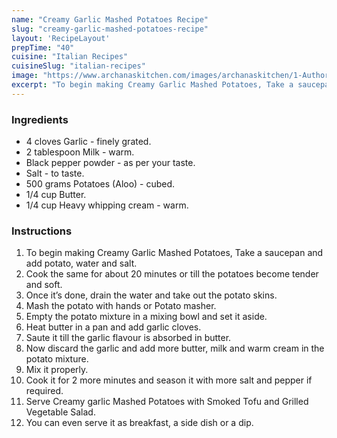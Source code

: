 ---
name: "Creamy Garlic Mashed Potatoes Recipe"
slug: "creamy-garlic-mashed-potatoes-recipe"
layout: 'RecipeLayout'
prepTime: "40"
cuisine: "Italian Recipes"
cuisineSlug: "italian-recipes"
image: "https://www.archanaskitchen.com/images/archanaskitchen/1-Author/Sapana_Behl/Creamy_Garlic_Mashed_Potatoes.jpg"
excerpt: "To begin making Creamy Garlic Mashed Potatoes, Take a saucepan and add potato, water and salt"
---

### Ingredients

- 4 cloves Garlic - finely grated.
- 2 tablespoon Milk - warm.
- Black pepper powder - as per your taste.
- Salt - to taste.
- 500 grams Potatoes (Aloo) - cubed.
- 1/4 cup Butter.
- 1/4 cup Heavy whipping cream - warm.

### Instructions

1. To begin making Creamy Garlic Mashed Potatoes, Take a saucepan and add potato, water and salt.
1. Cook the same for about 20 minutes or till the potatoes become tender and soft.
1. Once it’s done, drain the water and take out the potato skins.
1. Mash the potato with hands or Potato masher.
1. Empty the potato mixture in a mixing bowl and set it aside.
1. Heat butter in a pan and add garlic cloves.
1. Saute it till the garlic flavour is absorbed in butter.
1. Now discard the garlic and add more butter, milk and warm cream in the potato mixture.
1. Mix it properly.
1. Cook it for 2 more minutes and season it with more salt and pepper if required.
1. Serve Creamy garlic Mashed Potatoes with Smoked Tofu and Grilled Vegetable Salad.
1. You can even serve it as breakfast, a side dish or a dip.
